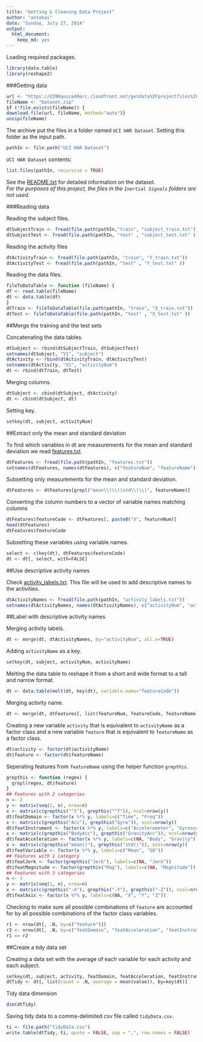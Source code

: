 ```yaml
---
title: "Getting & Cleaning Data Project"
author: "antekai"
date: "Sunday, July 27, 2014"
output:
  html_document:
    keep_md: yes
---
```



Loading required packages.

```r
library(data.table)
library(reshape2)
```


###Getting data

```r
url <- "https://d396qusza40orc.cloudfront.net/getdata%2Fprojectfiles%2FUCI%20HAR%20Dataset.zip"
fileName <- "Dataset.zip"
if (!file.exists(fileName)) {
download.file(url, fileName, method="auto")}
unzip(fileName)
```

The archive put the files in a folder named `UCI HAR Dataset`. Setting this folder as the input path.

```r
pathIn <- file.path("UCI HAR Dataset")
```

`UCI HAR Dataset` contents:
```r
list.files(pathIn, recursive = TRUE)
```
See the [README.txt](https://github.com/antekai/GCDproject/blob/master/UCI HAR Dataset/README.txt) for detailed information on the dataset.  
*For the purposes of this project, the files in the `Inertial Signals` folders are not used.*

###Reading data

Reading the subject files.

```r
dtSubjectTrain <- fread(file.path(pathIn,"train", "subject_train.txt"))
dtSubjectTest <- fread(file.path(pathIn, "test" , "subject_test.txt" ))
```

Reading the activity files

```r
dtActivityTrain <- fread(file.path(pathIn, "train", "Y_train.txt"))
dtActivityTest <- fread(file.path(pathIn, "test" , "Y_test.txt" ))
```

Reading the data files. 

```r
fileToDataTable <- function (fileName) {
df <- read.table(fileName)
dt <- data.table(df)
}
dtTrain <- fileToDataTable(file.path(pathIn, "train", "X_train.txt"))
dtTest <- fileToDataTable(file.path(pathIn, "test" , "X_test.txt" ))
```


##Merge the training and the test sets


Concatenating the data tables.

```r
dtSubject <- rbind(dtSubjectTrain, dtSubjectTest)
setnames(dtSubject, "V1", "subject")
dtActivity <- rbind(dtActivityTrain, dtActivityTest)
setnames(dtActivity, "V1", "activityNum")
dt <- rbind(dtTrain, dtTest)
```

Merging columns.

```r
dtSubject <- cbind(dtSubject, dtActivity)
dt <- cbind(dtSubject, dt)
```

Setting key.

```r
setkey(dt, subject, activityNum)
```


##Extract only the mean and standard deviation

To find which variables in dt are measurements for the mean and standard deviation we read [features.txt](https://github.com/antekai/GCDproject/blob/master/UCI HAR Dataset/features.txt).

```r
dtFeatures <- fread(file.path(pathIn, "features.txt"))
setnames(dtFeatures, names(dtFeatures), c("featureNum", "featureName"))
```

Subsetting only measurements for the mean and standard deviation.

```r
dtFeatures <- dtFeatures[grepl("mean\\(\\)|std\\(\\)", featureName)]
```

Converting the column numbers to a vector of variable names matching columns

```r
dtFeatures$featureCode <- dtFeatures[, paste0("V", featureNum)]
head(dtFeatures)
dtFeatures$featureCode
```

Subsetting these variables using variable names.

```r
select <- c(key(dt), dtFeatures$featureCode)
dt <- dt[, select, with=FALSE]
```


##Use descriptive activity names


Check [activity_labels.txt](https://github.com/antekai/GCDproject/blob/master/UCI HAR Dataset/activity_labels.txt). This file will be used to add descriptive names to the activities.

```r
dtActivityNames <- fread(file.path(pathIn, "activity_labels.txt"))
setnames(dtActivityNames, names(dtActivityNames), c("activityNum", "activityName"))
```


##Label with descriptive activity names


Merging activity labels.

```r
dt <- merge(dt, dtActivityNames, by="activityNum", all.x=TRUE)
```

Adding `activityName` as a key.

```r
setkey(dt, subject, activityNum, activityName)
```

Melting the data table to reshape it from a short and wide format to a tall and narrow format.

```r
dt <- data.table(melt(dt, key(dt), variable.name="featureCode"))
```

Merging activity name.

```r
dt <- merge(dt, dtFeatures[, list(featureNum, featureCode, featureName)], by="featureCode", all.x=TRUE)
```

Creating a new variable `activity` that is equivalent to `activityName` as a factor class and a new variable `feature` that is equivalent to `featureName` as a factor class.

```r
dt$activity <- factor(dt$activityName)
dt$feature <- factor(dt$featureName)
```

Seperating features from `featureName` using the helper function `grepthis`.

```r
grepthis <- function (regex) {
  grepl(regex, dt$feature)
}
## Features with 2 categories
n <- 2
y <- matrix(seq(1, n), nrow=n)
x <- matrix(c(grepthis("^t"), grepthis("^f")), ncol=nrow(y))
dt$featDomain <- factor(x %*% y, labels=c("Time", "Freq"))
x <- matrix(c(grepthis("Acc"), grepthis("Gyro")), ncol=nrow(y))
dt$featInstrument <- factor(x %*% y, labels=c("Accelerometer", "Gyroscope"))
x <- matrix(c(grepthis("BodyAcc"), grepthis("GravityAcc")), ncol=nrow(y))
dt$featAcceleration <- factor(x %*% y, labels=c(NA, "Body", "Gravity"))
x <- matrix(c(grepthis("mean()"), grepthis("std()")), ncol=nrow(y))
dt$featVariable <- factor(x %*% y, labels=c("Mean", "SD"))
## Features with 1 category
dt$featJerk <- factor(grepthis("Jerk"), labels=c(NA, "Jerk"))
dt$featMagnitude <- factor(grepthis("Mag"), labels=c(NA, "Magnitude"))
## Features with 3 categories
n <- 3
y <- matrix(seq(1, n), nrow=n)
x <- matrix(c(grepthis("-X"), grepthis("-Y"), grepthis("-Z")), ncol=nrow(y))
dt$featAxis <- factor(x %*% y, labels=c(NA, "X", "Y", "Z"))
```

Checking to make sure all possible combinations of `feature` are accounted for by all possible combinations of the factor class variables.

```r
r1 <- nrow(dt[, .N, by=c("feature")])
r2 <- nrow(dt[, .N, by=c("featDomain", "featAcceleration", "featInstrument", "featJerk", "featMagnitude", "featVariable", "featAxis")])
r1 == r2
```


##Create a tidy data set


Creating a data set with the average of each variable for each activity and each subject.

```r
setkey(dt, subject, activity, featDomain, featAcceleration, featInstrument, featJerk, featMagnitude, featVariable, featAxis)
dtTidy <- dt[, list(count = .N, average = mean(value)), by=key(dt)]
```

Tidy data dimension
```r
dim(dtTidy)
```

Saving tidy data to a comma-delimited csv file called `tidyData.csv`.
```r
ti <- file.path("tidyData.csv")
write.table(dtTidy, ti, quote = FALSE, sep = ",", row.names = FALSE)
```

